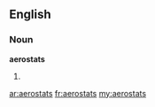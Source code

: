 ==English==

===Noun===
'''aerostats'''

# {{plural of|[[aerostat]]}}

[[ar:aerostats]]
[[fr:aerostats]]
[[my:aerostats]]